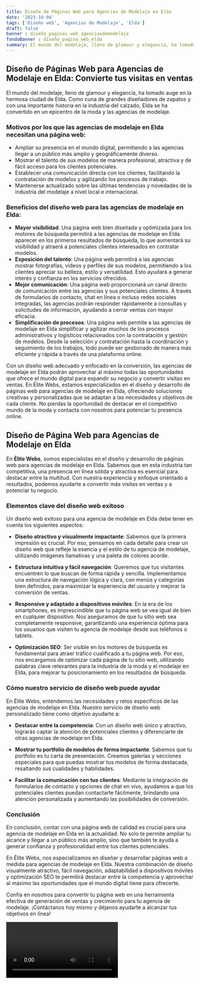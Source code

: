 ```yaml
---
title: Diseño de Páginas Web para Agencias de Modelaje en Elda
date: '2023-10-04'
tags: ['Diseño web', 'Agencias de Modelaje', 'Elda']
draft: false
banner : diseño_paginas_web_agenciasdemodelaje
fondoBanner : diseño_pagina_web_elda
summary: El mundo del modelaje, lleno de glamour y elegancia, ha tomado auge en la hermosa ciudad de Elda. Como cuna de grandes diseñadores de zapatos y con una importante historia en la industria del calzado, Elda se ha convertido en un epicentro de la moda y las agencias de modelaje.
---
```


## Diseño de Páginas Web para Agencias de Modelaje en Elda: Convierte tus visitas en ventas

El mundo del modelaje, lleno de glamour y elegancia, ha tomado auge en la hermosa ciudad de Elda. Como cuna de grandes diseñadores de zapatos y con una importante historia en la industria del calzado, Elda se ha convertido en un epicentro de la moda y las agencias de modelaje.

### Motivos por los que las agencias de modelaje en Elda necesitan una página web:

- Ampliar su presencia en el mundo digital, permitiendo a las agencias llegar a un público más amplio y geográficamente diverso.
- Mostrar el talento de sus modelos de manera profesional, atractiva y de fácil acceso para los clientes potenciales.
- Establecer una comunicación directa con los clientes, facilitando la contratación de modelos y agilizando los procesos de trabajo.
- Mantenerse actualizado sobre las últimas tendencias y novedades de la industria del modelaje a nivel local e internacional.

### Beneficios del diseño web para las agencias de modelaje en Elda:

- **Mayor visibilidad**: Una página web bien diseñada y optimizada para los motores de búsqueda permitirá a las agencias de modelaje en Elda aparecer en los primeros resultados de búsqueda, lo que aumentará su visibilidad y atraerá a potenciales clientes interesados en contratar modelos.
- **Exposición del talento**: Una página web permitirá a las agencias mostrar fotografías, vídeos y perfiles de sus modelos, permitiendo a los clientes apreciar su belleza, estilo y versatilidad. Esto ayudará a generar interés y confianza en los servicios ofrecidos.
- **Mejor comunicación**: Una página web proporcionará un canal directo de comunicación entre las agencias y sus potenciales clientes. A través de formularios de contacto, chat en línea o incluso redes sociales integradas, las agencias podrán responder rápidamente a consultas y solicitudes de información, ayudando a cerrar ventas con mayor eficacia.
- **Simplificación de procesos**: Una página web permite a las agencias de modelaje en Elda simplificar y agilizar muchos de los procesos administrativos y logísticos relacionados con la contratación y gestión de modelos. Desde la selección y contratación hasta la coordinación y seguimiento de los trabajos, todo puede ser gestionado de manera más eficiente y rápida a través de una plataforma online.

Con un diseño web adecuado y enfocado en la conversión, las agencias de modelaje en Elda podrán aprovechar al máximo todas las oportunidades que ofrece el mundo digital para expandir su negocio y convertir visitas en ventas. En Élite Webs, estamos especializados en el diseño y desarrollo de páginas web para agencias de modelaje en Elda, ofreciendo soluciones creativas y personalizadas que se adaptan a las necesidades y objetivos de cada cliente. No pierdas la oportunidad de destacar en el competitivo mundo de la moda y contacta con nosotros para potenciar tu presencia online.

<GifSeo />

<Cta />

## Diseño de Página Web para Agencias de Modelaje en Elda

En **Élite Webs**, somos especialistas en el diseño y desarrollo de páginas web para agencias de modelaje en Elda. Sabemos que en esta industria tan competitiva, una presencia en línea sólida y atractiva es esencial para destacar entre la multitud. Con nuestra experiencia y enfoque orientado a resultados, podemos ayudarte a convertir más visitas en ventas y a potenciar tu negocio.

### Elementos clave del diseño web exitoso

Un diseño web exitoso para una agencia de modelaje en Elda debe tener en cuenta los siguientes aspectos:

- **Diseño atractivo y visualmente impactante**: Sabemos que la primera impresión es crucial. Por eso, pensamos en cada detalle para crear un diseño web que refleje la esencia y el estilo de tu agencia de modelaje, utilizando imágenes llamativas y una paleta de colores acorde.

- **Estructura intuitiva y fácil navegación**: Queremos que tus visitantes encuentren lo que buscan de forma rápida y sencilla. Implementamos una estructura de navegación lógica y clara, con menús y categorías bien definidos, para maximizar la experiencia del usuario y mejorar la conversión de ventas.

- **Responsive y adaptado a dispositivos móviles**: En la era de los smartphones, es imprescindible que tu página web se vea igual de bien en cualquier dispositivo. Nos aseguramos de que tu sitio web sea completamente responsive, garantizando una experiencia óptima para los usuarios que visiten tu agencia de modelaje desde sus teléfonos o tablets.

- **Optimización SEO**: Ser visible en los motores de búsqueda es fundamental para atraer tráfico cualificado a tu página web. Por eso, nos encargamos de optimizar cada página de tu sitio web, utilizando palabras clave relevantes para la industria de la moda y el modelaje en Elda, para mejorar tu posicionamiento en los resultados de búsqueda.

### Cómo nuestro servicio de diseño web puede ayudar

En Élite Webs, entendemos las necesidades y retos específicos de las agencias de modelaje en Elda. Nuestro servicio de diseño web personalizado tiene como objetivo ayudarte a:

- **Destacar entre la competencia**: Con un diseño web único y atractivo, lograrás captar la atención de potenciales clientes y diferenciarte de otras agencias de modelaje en Elda.

- **Mostrar tu portfolio de modelos de forma impactante**: Sabemos que tu portfolio es tu carta de presentación. Creamos galerías y secciones especiales para que puedas mostrar tus modelos de forma destacada, resaltando sus cualidades y habilidades.

- **Facilitar la comunicación con tus clientes**: Mediante la integración de formularios de contacto y opciones de chat en vivo, ayudamos a que los potenciales clientes puedan contactarte fácilmente, brindando una atención personalizada y aumentando las posibilidades de conversión.

### Conclusión

En conclusión, contar con una página web de calidad es crucial para una agencia de modelaje en Elda en la actualidad. No solo te permite ampliar tu alcance y llegar a un público más amplio, sino que también te ayuda a generar confianza y profesionalidad entre tus clientes potenciales.

En Élite Webs, nos especializamos en diseñar y desarrollar páginas web a medida para agencias de modelaje en Elda. Nuestra combinación de diseño visualmente atractivo, fácil navegación, adaptabilidad a dispositivos móviles y optimización SEO te permitirá destacar entre la competencia y aprovechar al máximo las oportunidades que el mundo digital tiene para ofrecerte.

Confía en nosotros para convertir tu página web en una herramienta efectiva de generación de ventas y crecimiento para tu agencia de modelaje. ¡Contáctanos hoy mismo y déjanos ayudarte a alcanzar tus objetivos en línea!

<Video />

<CtaBot job='Agencias de Modelaje' city='Elda'/>

<Gmaps query='Elda+españa+maps' />